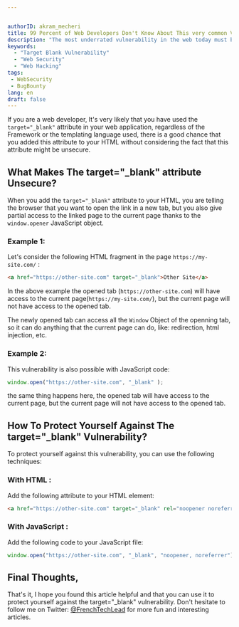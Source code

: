 ```yaml
---


authorID: akram_mecheri
title: 99 Percent of Web Developers Don't Know About This very common Vulnerability
description: "The most underrated vulnerability in the web today must be the target _blank vulnerability, let's see how to exploit it in this article."
keywords:
  - "Target Blank Vulnerability"
  - "Web Security"
  - "Web Hacking"
tags:
 - WebSecurity
 - BugBounty
lang: en
draft: false
---
```


If you are a web developer, It's very likely that you have used the `target="_blank"` attribute in your web application, regardless of the Framework or the templating language used, there is a good chance that you added this attribute to your HTML without considering the fact that this attribute might be unsecure.

<Separator />

## What Makes The target="_blank" attribute Unsecure?
When you add the `target="_blank"` attribute to your HTML, you are telling the browser that you want to open the link in a new tab, but you also give partial access to the linked page to the current page thanks to the `window.opener` JavaScript object.

<Separator />

### Example 1:
Let's consider the following HTML fragment in the page `https://my-site.com/` :

```html
<a href="https://other-site.com" target="_blank">Other Site</a>
``` 
In the above example the opened tab (`https://other-site.com`) will have access to the current page(`https://my-site.com/`), but the current page will not have access to the opened tab.


The newly opened tab can access all the `Window` Object of the openning tab, so it can do anything that the current page can do, like: redirection, html injection, etc.

<Separator/>

### Example 2:
This vulnerability is also possible with JavaScript code:

```js
window.open("https://other-site.com", "_blank" );
```
the same thing happens here, the opened tab will have access to the current page, but the current page will not have access to the opened tab.

<Separator/>

## How To Protect Yourself Against The target="_blank" Vulnerability?
To protect yourself against this vulnerability, you can use the following techniques:
### With HTML :
Add the following attribute to your HTML element:

```html
<a href="https://other-site.com" target="_blank" rel="noopener noreferrer">Other Site</a>
```
### With JavaScript :
Add the following code to your JavaScript file:

```js
window.open("https://other-site.com", "_blank", "noopener, noreferrer");
```

<Separator/>

## Final Thoughts,

That's it, I hope you found this article helpful and that you can use it to protect yourself against the target="_blank" vulnerability.
Don't hesitate to follow me on Twitter: [@FrenchTechLead](https://twitter.com/FrenchTechLead) for more fun and interesting articles.